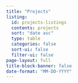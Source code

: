 ```yaml
---
title: "Projects"
listing:
  id: projects-listings
  contents: projects
  sort: "date asc"
  type: table
  categories: false
  sort-ui: false
  filter-ui: false
page-layout: full
title-block-banner: false
date-format: "MM-DD-YYYY"
---
```


::: {#Projects-listings}
:::
